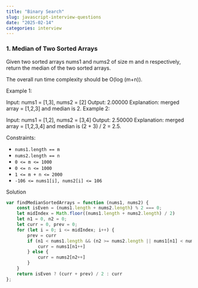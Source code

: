 ```yaml
---
title: "Binary Search"
slug: javascript-interview-questions
date: "2025-02-14"
categories: interview
---
```


### 1. Median of Two Sorted Arrays

Given two sorted arrays nums1 and nums2 of size m and n respectively, return the median of the two sorted arrays.

The overall run time complexity should be O(log (m+n)).


Example 1:

Input: nums1 = [1,3], nums2 = [2]
Output: 2.00000
Explanation: merged array = [1,2,3] and median is 2.
Example 2:

Input: nums1 = [1,2], nums2 = [3,4]
Output: 2.50000
Explanation: merged array = [1,2,3,4] and median is (2 + 3) / 2 = 2.5.

Constraints:

- `nums1.length == m`
- `nums2.length == n`
- `0 <= m <= 1000`
- `0 <= n <= 1000`
- `1 <= m + n <= 2000`
- `-106 <= nums1[i], nums2[i] <= 106`


Solution

```js
var findMedianSortedArrays = function (nums1, nums2) {
    const isEven = (nums1.length + nums2.length) % 2 === 0;
    let midIndex = Math.floor((nums1.length + nums2.length) / 2)
    let n1 = 0, n2 = 0;
    let curr = 0, prev = 0;
    for (let i = 0; i <= midIndex; i++) {
        prev = curr
        if (n1 < nums1.length && (n2 >= nums2.length || nums1[n1] < nums2[n2])) {
            curr = nums1[n1++]
        } else {
            curr = nums2[n2++]
        }
    }
    return isEven ? (curr + prev) / 2 : curr
};
```
